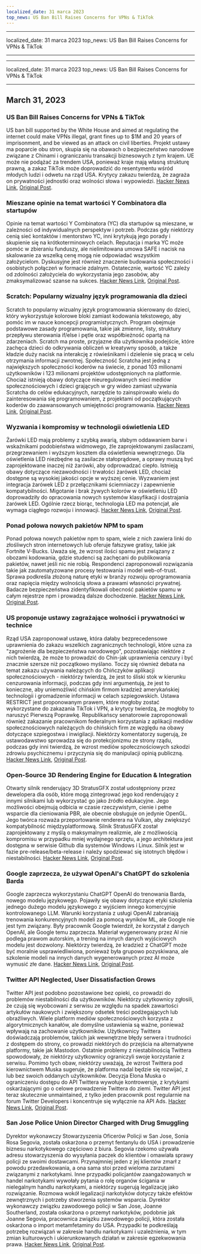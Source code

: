 ```yaml
---
localized_date: 31 marca 2023
top_news: US Ban Bill Raises Concerns for VPNs & TikTok
---
```


---

localized_date: 31 marca 2023
top_news: US Ban Bill Raises Concerns for VPNs & TikTok

---

---

localized_date: 31 marca 2023
top_news: US Ban Bill Raises Concerns for VPNs & TikTok

---



<CallToAction />

<Steps>

## March 31, 2023

### US Ban Bill Raises Concerns for VPNs & TikTok

US ban bill supported by the White House and aimed at regulating the internet could make VPNs illegal, grant fines up to $1M and 20 years of imprisonment, and be viewed as an attack on civil liberties. Projekt ustawy ma poparcie obu stron, skupia się na obawach o bezpieczeństwo narodowe związane z Chinami i ograniczaniu transakcji biznesowych z tym krajem. UE może nie podążać za trendem USA, ponieważ kraje mają własną strukturę prawną, a zakaz TikTok może doprowadzić do resentymentu wśród młodych ludzi i odwetu na rząd USA. Krytycy zakazu twierdzą, że zagraża on prywatności jednostki oraz wolności słowa i wypowiedzi.
[Hacker News Link](http://news.ycombinator.com/item?id=35366955), [Original Post](https://www.youtube.com/watch?v=FWQGA_n5Z4M).

### Mieszane opinie na temat wartości Y Combinatora dla startupów

Opinie na temat wartości Y Combinatora (YC) dla startupów są mieszane, w zależności od indywidualnych perspektyw i potrzeb. Podczas gdy niektórzy cenią sieć kontaktów i mentorstwo YC, inni krytykują jego porady i skupienie się na krótkoterminowych celach. Reputacja i marka YC może pomóc w zbieraniu funduszy, ale nielimitowana umowa SAFE i nacisk na skalowanie za wszelką cenę mogą nie odpowiadać wszystkim założycielom. Dyskusyjne jest również znaczenie budowania społeczności i osobistych połączeń w formacie zdalnym. Ostatecznie, wartość YC zależy od zdolności założyciela do wykorzystania jego zasobów, aby zmaksymalizować szanse na sukces.
[Hacker News Link](http://news.ycombinator.com/item?id=35373019), [Original Post](https://acecreamu.substack.com/p/is-y-combinator-worth-the-money).

### Scratch: Popularny wizualny język programowania dla dzieci

Scratch to popularny wizualny język programowania skierowany do dzieci, który wykorzystuje kolorowe bloki zamiast kodowania tekstowego, aby pomóc im w nauce koncepcji programistycznych. Program obejmuje podstawowe zasady programowania, takie jak zmienne, listy, struktury przepływu sterowania if/else i pętle oraz współbieżność opartą na zdarzeniach. Scratch ma proste, przyjazne dla użytkownika podejście, które zachęca dzieci do odkrywania obliczeń w kreatywny sposób, a także kładzie duży nacisk na interakcję z rówieśnikami i dzielenie się pracą w celu otrzymania informacji zwrotnej. Społeczność Scratcha jest jedną z największych społeczności koderów na świecie, z ponad 103 milionami użytkowników i 123 milionami projektów udostępnionych na platformie. Chociaż istnieją obawy dotyczące nieuregulowanych sieci mediów społecznościowych i dzieci grających w gry wideo zamiast używania Scratcha do celów edukacyjnych, narzędzie to zainspirowało wielu do zainteresowania się programowaniem, z projektami od początkujących koderów do zaawansowanych umiejętności programowania.
[Hacker News Link](http://news.ycombinator.com/item?id=35373052), [Original Post](https://scratch.mit.edu/about).

### Wyzwania i kompromisy w technologii oświetlenia LED

Żarówki LED mają problemy z szybką awarią, słabym oddawaniem barw i wskaźnikami podobieństwa widmowego, źle zaprojektowanymi zasilaczami, przegrzewaniem i wyższym kosztem dla oświetlenia wewnętrznego. Dla oświetlenia LED niezbędne są zasilacze stałoprądowe, a oprawy muszą być zaprojektowane inaczej niż żarówki, aby odprowadzać ciepło. Istnieją obawy dotyczące niezawodności i trwałości żarówek LED, chociaż dostępne są wysokiej jakości opcje w wyższej cenie. Wyzwaniem jest integracja żarówek LED z przełącznikami ściemniaczy i zapewnienie kompatybilności. Migotanie i brak żywych kolorów w oświetleniu LED doprowadziły do opracowania nowych systemów klasyfikacji i dostrajania żarówek LED. Ogólnie rzecz biorąc, technologia LED ma potencjał, ale wymaga ciągłego rozwoju i innowacji.
[Hacker News Link](http://news.ycombinator.com/item?id=35371750), [Original Post](https://nymag.com/strategist/article/led-light-bulbs-investigation.html).

### Ponad połowa nowych pakietów NPM to spam

Ponad połowa nowych pakietów npm to spam, wiele z nich zawiera linki do złośliwych stron internetowych lub oferuje fałszywe gratisy, takie jak Fortnite V-Bucks. Uważa się, że wzrost ilości spamu jest związany z obozami kodowania, gdzie studenci są zachęcani do publikowania pakietów, nawet jeśli nic nie robią. Respondenci zaproponowali rozwiązania takie jak zautomatyzowane procesy testowania i model web-of-trust. Sprawa podkreśla złożoną naturę etyki w branży rozwoju oprogramowania oraz napięcia między wolnością słowa a prawami własności prywatnej. Badacze bezpieczeństwa zidentyfikowali obecność pakietów spamu w całym rejestrze npm i prowadzą dalsze dochodzenie.
[Hacker News Link](http://news.ycombinator.com/item?id=35370728), [Original Post](https://blog.sandworm.dev/one-in-two-new-npm-packages-is-seo-spam-right-now).

### US proponuje ustawy zagrażające wolności i prywatności w technice

Rząd USA zaproponował ustawę, która dałaby bezprecedensowe uprawnienia do zakazu wszelkich zagranicznych technologii, które uzna za "zagrożenie dla bezpieczeństwa narodowego", pozostawiając niektóre z nich twierdzą, że może to prowadzić do Chin-jak uprawnienia cenzury i być znacznie szersze niż początkowo myślano. Toczy się również debata na temat zakazu używania należących do Chińczyków aplikacji społecznościowych - niektórzy twierdzą, że jest to śliski stok w kierunku cenzurowania informacji, podczas gdy inni argumentują, że jest to konieczne, aby uniemożliwić chińskim firmom kradzież amerykańskiej technologii i gromadzenie informacji w celach szpiegowskich. Ustawa RESTRICT jest proponowanym prawem, które mogłoby zostać wykorzystane do zakazania TikTok i VPN, a krytycy twierdzą, że mogłoby to naruszyć Pierwszą Poprawkę. Republikańscy senatorowie zaproponowali również zakazanie pracownikom federalnym korzystania z aplikacji mediów społecznościowych należących do chińskich firm ze względu na obawy dotyczące szpiegostwa i inwigilacji. Niektórzy komentatorzy sugerują, że ustawodawstwo sprowadza się do protekcjonizmu ze strony rządu, podczas gdy inni twierdzą, że wzrost mediów społecznościowych szkodzi zdrowiu psychicznemu i przyczynia się do manipulacji opinią publiczną.
[Hacker News Link](http://news.ycombinator.com/item?id=35369075), [Original Post](https://www.vice.com/en/article/4a3ddb/restrict-act-insanely-broad-ban-tiktok-vpns).

### Open-Source 3D Rendering Engine for Education & Integration

Otwarty silnik renderujący 3D StratusGFX został udostępniony przez dewelopera dla osób, które mogą zintegrować jego kod renderujący z innymi silnikami lub wykorzystać go jako źródło edukacyjne. Jego możliwości obejmują odbicia w czasie rzeczywistym, cienie i pełne wsparcie dla cieniowania PBR, ale obecnie obsługuje on jedynie OpenGL. Jego twórca rozważa przeportowanie renderera na Vulkan, aby zwiększyć kompatybilność międzyplatformową. Silnik StratusGFX został zaprojektowany z myślą o maksymalnym realizmie, ale z możliwością kompromisu w przypadku mniej wydajnego sprzętu, a jego architektura jest dostępna w serwisie Github dla systemów Windows i Linux. Silnik jest w fazie pre-release/beta-release i należy spodziewać się istotnych błędów i niestabilności.
[Hacker News Link](http://news.ycombinator.com/item?id=35370284), [Original Post](https://github.com/KTStephano/StratusGFX).

### Google zaprzecza, że używał OpenAI's ChatGPT do szkolenia Barda

Google zaprzecza wykorzystaniu ChatGPT OpenAI do trenowania Barda, nowego modelu językowego. Pojawiły się obawy dotyczące etyki szkolenia jednego dużego modelu językowego z wyjściem innego komercyjnie kontrolowanego LLM. Warunki korzystania z usługi OpenAI zabraniają trenowania konkurencyjnych modeli za pomocą wyników ML, ale Google nie jest tym związany. Były pracownik Google twierdził, że korzystał z danych OpenAI, ale Google temu zaprzecza. Materiał wygenerowany przez AI nie podlega prawom autorskim, a trening na innych danych wyjściowych modelu jest dozwolony. Niektórzy twierdzą, że kradzież z ChatGPT może być moralnie usprawiedliwiona, ponieważ była grupowo pozyskiwana, ale szkolenie modeli na innych danych wygenerowanych przez AI może wymusić złe dane.
[Hacker News Link](http://news.ycombinator.com/item?id=35370915), [Original Post](https://twitter.com/steventey/status/1641267979399704576).

### Twitter API Neglected, User Dissatisfaction Grows

Twitter API jest podobno pozostawione bez opieki, co prowadzi do problemów niestabilności dla użytkowników. Niektórzy użytkownicy zgłosili, że czują się wyobcowani z serwisu ze względu na spadek zawartości artykułów naukowych i zwiększony odsetek treści podżegających lub obraźliwych. Wiele platform mediów społecznościowych korzysta z algorytmicznych kanałów, ale domyślne ustawienia są ważne, ponieważ wpływają na zachowanie użytkowników. Użytkownicy Twittera doświadczają problemów, takich jak wewnętrzne błędy serwera i trudności z dostępem do strony, co prowadzi niektórych do przejścia na alternatywne platformy, takie jak Mastodon. Ostatnie problemy z niestabilnością Twittera spowodowały, że niektórzy użytkownicy ograniczyli swoje korzystanie z serwisu. Pomimo tych obaw, niektórzy uważają, że wzrost Twittera pod kierownictwem Muska sugeruje, że platforma nadal będzie się rozwijać, z lub bez swoich oddanych użytkowników. Decyzja Elona Muska o ograniczeniu dostępu do API Twittera wywołuje kontrowersje, z krytykami oskarżającymi go o celowe prowadzenie Twittera do ziemi. Twitter API jest teraz skutecznie unmaintained, z tylko jeden pracownik post regularnie na forum Twitter Developers i koncentruje się wyłącznie na API Ads.
[Hacker News Link](http://news.ycombinator.com/item?id=35370152), [Original Post](https://snarfed.org/the-twitter-api-is-now-effectively-unmaintained).

### San Jose Police Union Director Charged with Drug Smuggling

Dyrektor wykonawczy Stowarzyszenia Oficerów Policji w San Jose, Sonia Rosa Segovia, została oskarżona o przemyt fentanylu do USA i prowadzenie biznesu narkotykowego częściowo z biura. Segovia rzekomo używała adresu stowarzyszenia do wysyłania paczek do klientów i omawiała sprawy policji ze swoimi dostawcami. Przynajmniej jeden z jej klientów zmarł z powodu przedawkowania, a ona sama stoi przed wieloma zarzutami związanymi z narkotykami. Inne przypadki policjantów zaangażowanych w handel narkotykami wywołały pytania o rolę organów ścigania w nielegalnym handlu narkotykami, a niektórzy sugerują legalizację jako rozwiązanie. Rozmowa wokół legalizacji narkotyków dotyczy także efektów zewnętrznych i potrzeby stworzenia systemów wsparcia. Dyrektor wykonawczy związku zawodowego policji w San Jose, Joanne Southerland, została oskarżona o przemyt narkotyków, podobnie jak Joanne Segovia, pracownica związku zawodowego policji, która została oskarżona o import metamfetaminy do USA. Przypadki te podkreślają potrzebę rozwiązań w zakresie handlu narkotykami i uzależnienia, w tym zmian kulturowych i ukierunkowanych działań w zakresie egzekwowania prawa.
[Hacker News Link](http://news.ycombinator.com/item?id=35376488), [Original Post](https://www.washingtonexaminer.com/news/crime/san-jose-police-union-director-smuggle-fentanyl-charge).

</Steps>
